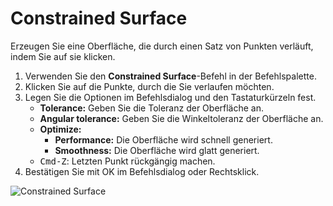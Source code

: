 
# Constrained Surface

<Reference shortcut="" command="Constrained Surface" button="" />

Erzeugen Sie eine Oberfläche, die durch einen Satz von Punkten verläuft, indem Sie auf sie klicken.

1. Verwenden Sie den **Constrained Surface**-Befehl in der Befehlspalette.
2. Klicken Sie auf die Punkte, durch die Sie verlaufen möchten.
3. Legen Sie die Optionen im Befehlsdialog und den Tastaturkürzeln fest.
    - **Tolerance:** Geben Sie die Toleranz der Oberfläche an.
    - **Angular tolerance:** Geben Sie die Winkeltoleranz der Oberfläche an.
    - **Optimize:**
        - **Performance:** Die Oberfläche wird schnell generiert.
        - **Smoothness:** Die Oberfläche wird glatt generiert.
    - <kbd>Cmd-Z</kbd>: Letzten Punkt rückgängig machen.
4. Bestätigen Sie mit OK im Befehlsdialog oder Rechtsklick.

![Constrained Surface](/img/constrained-surface.gif)